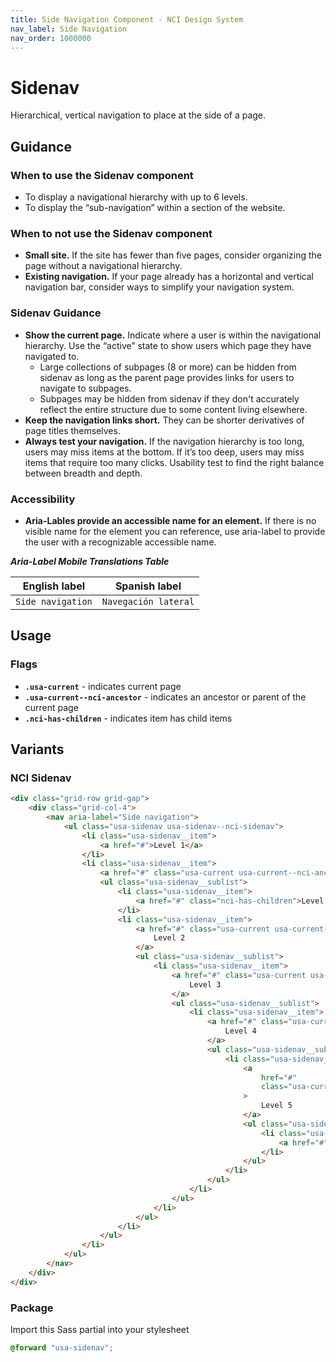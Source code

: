 ```yaml
---
title: Side Navigation Component - NCI Design System
nav_label: Side Navigation
nav_order: 1000000
---
```


# Sidenav

Hierarchical, vertical navigation to place at the side of a page.

## Guidance

### When to use the Sidenav component

- To display a navigational hierarchy with up to 6 levels.
- To display the “sub-navigation” within a section of the website.

### When to not use the Sidenav component

- **Small site.** If the site has fewer than five pages, consider organizing the page without a navigational hierarchy.
- **Existing navigation.** If your page already has a horizontal and vertical navigation bar, consider ways to simplify your navigation system.

### Sidenav Guidance

- **Show the current page.** Indicate where a user is within the navigational hierarchy. Use the “active” state to show users which page they have navigated to.
  - Large collections of subpages (8 or more) can be hidden from sidenav as long as the parent page provides links for users to navigate to subpages.
  - Subpages may be hidden from sidenav if they don't accurately reflect the entire structure due to some content living elsewhere.
- **Keep the navigation links short.** They can be shorter derivatives of page titles themselves.
- **Always test your navigation.** If the navigation hierarchy is too long, users may miss items at the bottom. If it’s too deep, users may miss items that require too many clicks. Usability test to find the right balance between breadth and depth.

### Accessibility

- **Aria-Lables provide an accessible name for an element.** If there is no visible name for the element you can reference, use aria-label to provide the user with a recognizable accessible name.

**_Aria-Label Mobile Translations Table_**

| **English label** | **Spanish label**    |
| ----------------- | -------------------- |
| `Side navigation` | `Navegación lateral` |

## Usage

### Flags

- **`.usa-current`** - indicates current page
- **`.usa-current--nci-ancestor`** - indicates an ancestor or parent of the current page
- **`.nci-has-children`** - indicates item has child items

## Variants

### NCI Sidenav

```html
<div class="grid-row grid-gap">
	<div class="grid-col-4">
		<nav aria-label="Side navigation">
			<ul class="usa-sidenav usa-sidenav--nci-sidenav">
				<li class="usa-sidenav__item">
					<a href="#">Level 1</a>
				</li>
				<li class="usa-sidenav__item">
					<a href="#" class="usa-current usa-current--nci-ancestor">Level 1</a>
					<ul class="usa-sidenav__sublist">
						<li class="usa-sidenav__item">
							<a href="#" class="nci-has-children">Level 2</a>
						</li>
						<li class="usa-sidenav__item">
							<a href="#" class="usa-current usa-current--nci-ancestor">
								Level 2
							</a>
							<ul class="usa-sidenav__sublist">
								<li class="usa-sidenav__item">
									<a href="#" class="usa-current usa-current--nci-ancestor">
										Level 3
									</a>
									<ul class="usa-sidenav__sublist">
										<li class="usa-sidenav__item">
											<a href="#" class="usa-current usa-current--nci-ancestor">
												Level 4
											</a>
											<ul class="usa-sidenav__sublist">
												<li class="usa-sidenav__item">
													<a
														href="#"
														class="usa-current usa-current--nci-ancestor"
													>
														Level 5
													</a>
													<ul class="usa-sidenav__sublist">
														<li class="usa-sidenav__item">
															<a href="#" class="usa-current">Level 6</a>
														</li>
													</ul>
												</li>
											</ul>
										</li>
									</ul>
								</li>
							</ul>
						</li>
					</ul>
				</li>
			</ul>
		</nav>
	</div>
</div>
```

### Package

Import this Sass partial into your stylesheet

```scss nopreview
@forward "usa-sidenav";
```
